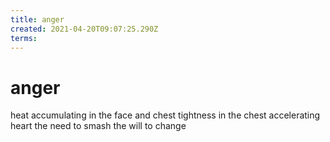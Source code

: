 ```yaml
---
title: anger
created: 2021-04-20T09:07:25.290Z
terms:
---
```


# anger

heat accumulating in the face and chest
tightness in the chest
accelerating heart
the need to smash
the will to change
